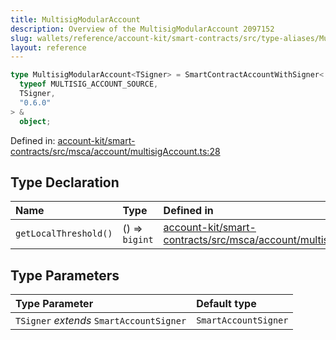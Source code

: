 ```yaml
---
title: MultisigModularAccount
description: Overview of the MultisigModularAccount 2097152
slug: wallets/reference/account-kit/smart-contracts/src/type-aliases/MultisigModularAccount
layout: reference
---
```


```ts
type MultisigModularAccount<TSigner> = SmartContractAccountWithSigner<
  typeof MULTISIG_ACCOUNT_SOURCE,
  TSigner,
  "0.6.0"
> &
  object;
```

Defined in: [account-kit/smart-contracts/src/msca/account/multisigAccount.ts:28](https://github.com/alchemyplatform/aa-sdk/blob/923a52171f7246172caf350853843e6680197da9/account-kit/smart-contracts/src/msca/account/multisigAccount.ts#L28)

## Type Declaration

| Name                  | Type           | Defined in                                                                                                                                                                                                                        |
| :-------------------- | :------------- | :-------------------------------------------------------------------------------------------------------------------------------------------------------------------------------------------------------------------------------- |
| `getLocalThreshold()` | () => `bigint` | [account-kit/smart-contracts/src/msca/account/multisigAccount.ts:35](https://github.com/alchemyplatform/aa-sdk/blob/923a52171f7246172caf350853843e6680197da9/account-kit/smart-contracts/src/msca/account/multisigAccount.ts#L35) |

## Type Parameters

| Type Parameter                           | Default type         |
| :--------------------------------------- | :------------------- |
| `TSigner` _extends_ `SmartAccountSigner` | `SmartAccountSigner` |

